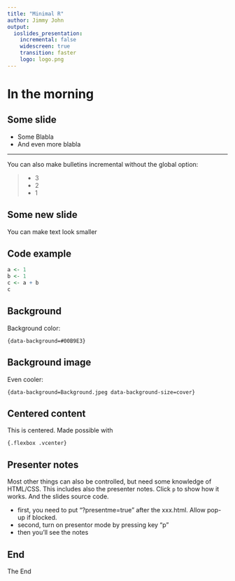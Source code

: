 ```yaml
---
title: "Minimal R"
author: Jimmy John
output: 
  ioslides_presentation:
    incremental: false
    widescreen: true
    transition: faster
    logo: logo.png
---
```


# In the morning

## Some slide

* Some Blabla
* And even more blabla

---

You can also make bulletins incremental without the global option:

> * 3
> * 2
> * 1

## Some new slide {.smaller}

You can make text look smaller

## Code example

```r
a <- 1
b <- 1
c <- a + b
c
```

## Background {data-background=#00B9E3}

Background color:

`{data-background=#00B9E3}`

## Background image {data-background=Background.jpeg data-background-size=cover}

Even cooler:

`{data-background=Background.jpeg data-background-size=cover}`

## Centered content {.flexbox .vcenter}

This is centered. Made possible with 

`{.flexbox .vcenter}`

## Presenter notes

Most other things can also be controlled, but need some knowledge of HTML/CSS. This includes also the presenter notes. Click `p` to show how it works. And the slides source code.

<div class="notes">
* first, you need to put "?presentme=true" after the xxx.html. Allow pop-up if blocked.
* second, turn on presentor mode by pressing key "p"
* then you'll see the notes
</div>

## End

The End